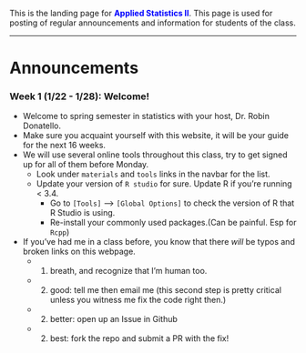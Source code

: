 
<br><br>

This is the landing page for <span style="color:blue">**Applied Statistics II**</span>. This page is used for posting of regular announcements and information for students of the class. 

----

# Announcements

### Week 1 (1/22 - 1/28): Welcome!

* Welcome to spring semester in statistics with your host, Dr. Robin Donatello. 
* Make sure you acquaint yourself with this website, it will be your guide for the next 16 weeks. 
* We will use several online tools throughout this class, try to get signed up for all of them before Monday. 
    - Look under `materials` and `tools` links in the navbar for the list. 
    - Update your version of `R studio` for sure. Update R if you're running < 3.4. 
        - Go to `[Tools]` --> `[Global Options]` to check the version of R that R Studio is using. 
        - Re-install your commonly used packages.(Can be painful. Esp for `Rcpp`)
* If you've had me in a class before, you know that there *will* be typos and broken links on this webpage. 
    - 1) breath, and recognize that I'm human too.
    - 2) good: tell me then email me (this second step is pretty critical unless you witness me fix the code right then.)
    - 2) better: open up an Issue in Github
    - 2) best: fork the repo and submit a PR with the fix!